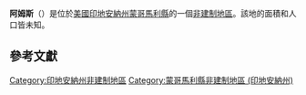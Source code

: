 {{noteTA
|G1=USState
|G2=地名
|G3=Unit
}}
{{Infobox settlement
|official_name            = 阿姆斯
|native_name = Ames
|settlement_type          = [[非建制地區|非建制地區]]
|image_skyline            = 
|imagesize                = 
|pushpin_map              = USA Indiana
|pushpin_label            = 阿姆斯
|pushpin_label_position   = top
|pushpin_map_caption      = 阿姆斯在印地安納州的位置
|subdivision_type         = [[世界政區索引|國家]]
|subdivision_type1        = [[美国州份|州份]]
|subdivision_type2        = [[印地安納州行政区划|縣]]
|subdivision_name         = [[美国|美国]]
|subdivision_name1        = [[印地安納州|印地安納州]]
|subdivision_name2        = [[蒙哥馬利縣_(印地安納州)|蒙哥馬利縣]]
|elevation_ft             = 781
|elevation_m              = 238
|area_total_km2           = 
|area_total_sq_mi         = 
|area_land_km2            = 
|area_land_sq_mi          = 
|area_water_km2           = 
|area_water_sq_mi         = 
|population_as_of         = 2010
|population_footnotes     = 
|population_total         = 
|population_metro         = 
|population_density_km2   = auto
|population_density_sq_mi = auto
|timezone                 = [[北美东部时区|北美东部时区]]
|utc_offset               = -5
|coordinates              = {{coord|40|02|00|N|87|53|13|W|display=inline,title}}
| coor_pinpoint           = 
| coordinates_footnotes   = 
|timezone_DST             = EDT
|utc_offset_DST           = -4
|postal_code_type         = [[美國郵區編號|郵區編號]]
|postal_code              = 47933
|area_code                = {{link-en|电话区号765|Area code 765|765}}
|blank_name = [[地名信息系统|GNIS ID]]
|blank_info = 430136<ref name="GNIS">{{cite gnis|430136|Ames}}</ref>
}}
'''阿姆斯'''（{{lang-en|Ames}}）是位於[[美國|美國]][[印地安納州|印地安納州]][[蒙哥馬利縣_(印地安納州)|蒙哥馬利縣]]的一個[[非建制地區|非建制地區]]。該地的面積和人口皆未知。

== 參考文獻 ==
{{reflist}}

{{蒙哥馬利縣 (印地安納州)}}

{{DEFAULTSORT:Ames}}
[[Category:印地安納州非建制地區|Category:印地安納州非建制地區]]
[[Category:蒙哥馬利縣非建制地區_(印地安納州)|Category:蒙哥馬利縣非建制地區 (印地安納州)]]

{{Indiana-geo-stub}}